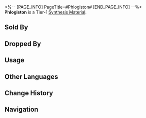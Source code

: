 <%-- [PAGE_INFO]
PageTitle=#Phlogiston#
[END_PAGE_INFO] --%>
{{Item Infobox
|id          = 180004
|image       = Item Phlogiston.png
|type        = Synthesis Material
|invCategory = Other Materials
|rarity      = 1
|effect      = Tier 1 Synthesis Material
|description = Particles that form the flame.<br />Genius Society #2 Harald Punch proved its existence, but #3 Nyul Iman disproved it.<br />#7 Bohdan overthrew Iman's conclusion and proved it again before getting killed by #4 Polka Kakamond days after announcing Phlogiston's existence.
|source1     = [[Backwater Pass: Flamespawns or other enemies]]
|source2     = [[Found in destructible objects in the Herta Space Station]]
|source3     = [[Administrative District Shop]]
}}
{{Description|''"Does it exist or not? We're not interested, frankly speaking."''}}
'''Phlogiston''' is a Tier-1 [[Synthesis Material]].

==Sold By==
{{Shop Availability}}

==Dropped By==
{{Dropped By}}

==Usage==
{{Craft Usage}}

==Other Languages==
{{Other Languages
|en   = Phlogiston
|zhs  = 燃素
|zht  = 燃素
|ja   = 燃素
|ko   = 플로지스톤
|es   = Flogisto
|fr   = Phlogistique
|ru   = Флогистон
|th   = Phlogiston
|vi   = Chất Đốt
|de   = Phlogiston
|id   = Phlogiston
|pt   = Flogisto
}}

==Change History==
{{Change History|2.0}}

==Navigation==
{{Synthesis Material Navbox}}